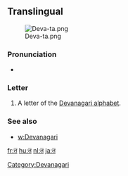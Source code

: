 ==Translingual==
[[File:Deva-ta.png|thumb]]

===Pronunciation===
* {{IPA|/t̪ə/}}

===Letter===
{{mul-deva|ta}}

# A letter of the [[Devanagari alphabet]].

===See also===
* [[w:Devanagari]]

[[Category:Devanagari]]

[[fr:त]]
[[hu:त]]
[[nl:त]]
[[ja:त]]